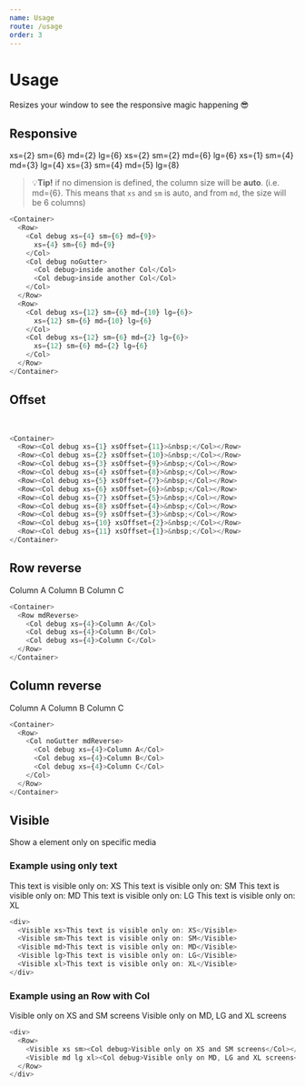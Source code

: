 ```yaml
---
name: Usage
route: /usage
order: 3
---
```



# Usage

Resizes your window to see the responsive magic happening 😎

## Responsive

<Container>
  <Row>
    <Col debug xs={2} sm={6} md={2} lg={6}>
      xs={2} sm={6} md={2} lg={6}
    </Col>
    <Col debug xs={2} sm={2} md={6} lg={6}>
      xs={2} sm={2} md={6} lg={6}
    </Col>
  </Row>
  <Row>
    <Col debug xs={1} sm={4} md={3} lg={4}>
      xs={1} sm={4} md={3} lg={4}
    </Col>
    <Col debug xs={3} sm={4} md={5} lg={8}>
      xs={3} sm={4} md={5} lg={8}
    </Col>
  </Row>
</Container>

> 💡**Tip!** if no dimension is defined, the column size will be **auto**. 
(i.e. md={6}. This means that ```xs``` and ```sm``` is auto, 
and from ```md```, the size will be 6 columns)

```js
<Container>
  <Row>
    <Col debug xs={4} sm={6} md={9}>
      xs={4} sm={6} md={9}
    </Col>
    <Col debug noGutter>
      <Col debug>inside another Col</Col>
      <Col debug>inside another Col</Col>
    </Col>
  </Row>
  <Row>
    <Col debug xs={12} sm={6} md={10} lg={6}>
      xs={12} sm={6} md={10} lg={6}
    </Col>
    <Col debug xs={12} sm={6} md={2} lg={6}>
      xs={12} sm={6} md={2} lg={6}
    </Col>
  </Row>
</Container>
```

## Offset

<Container>
  <Row><Col debug xs={1} xsOffset={11}>&nbsp;</Col></Row>
  <Row><Col debug xs={2} xsOffset={10}>&nbsp;</Col></Row>
  <Row><Col debug xs={3} xsOffset={9}>&nbsp;</Col></Row>
  <Row><Col debug xs={4} xsOffset={8}>&nbsp;</Col></Row>
  <Row><Col debug xs={5} xsOffset={7}>&nbsp;</Col></Row>
  <Row><Col debug xs={6} xsOffset={6}>&nbsp;</Col></Row>
  <Row><Col debug xs={7} xsOffset={5}>&nbsp;</Col></Row>
  <Row><Col debug xs={8} xsOffset={4}>&nbsp;</Col></Row>
  <Row><Col debug xs={9} xsOffset={3}>&nbsp;</Col></Row>
  <Row><Col debug xs={10} xsOffset={2}>&nbsp;</Col></Row>
  <Row><Col debug xs={11} xsOffset={1}>&nbsp;</Col></Row>
</Container>

```js
<Container>
  <Row><Col debug xs={1} xsOffset={11}>&nbsp;</Col></Row>
  <Row><Col debug xs={2} xsOffset={10}>&nbsp;</Col></Row>
  <Row><Col debug xs={3} xsOffset={9}>&nbsp;</Col></Row>
  <Row><Col debug xs={4} xsOffset={8}>&nbsp;</Col></Row>
  <Row><Col debug xs={5} xsOffset={7}>&nbsp;</Col></Row>
  <Row><Col debug xs={6} xsOffset={6}>&nbsp;</Col></Row>
  <Row><Col debug xs={7} xsOffset={5}>&nbsp;</Col></Row>
  <Row><Col debug xs={8} xsOffset={4}>&nbsp;</Col></Row>
  <Row><Col debug xs={9} xsOffset={3}>&nbsp;</Col></Row>
  <Row><Col debug xs={10} xsOffset={2}>&nbsp;</Col></Row>
  <Row><Col debug xs={11} xsOffset={1}>&nbsp;</Col></Row>
</Container>
```
## Row reverse

<Container>
  <Row mdReverse>
    <Col debug xs={4}>Column A</Col>
    <Col debug xs={4}>Column B</Col>
    <Col debug xs={4}>Column C</Col>
  </Row>
</Container>

```js
<Container>
  <Row mdReverse>
    <Col debug xs={4}>Column A</Col>
    <Col debug xs={4}>Column B</Col>
    <Col debug xs={4}>Column C</Col>
  </Row>
</Container>
```

## Column reverse

<Container>
  <Row>
    <Col noGutter mdReverse>
      <Col debug xs={4}>Column A</Col>
      <Col debug xs={4}>Column B</Col>
      <Col debug xs={4}>Column C</Col>
    </Col>
  </Row>
</Container>

```js
<Container>
  <Row>
    <Col noGutter mdReverse>
      <Col debug xs={4}>Column A</Col>
      <Col debug xs={4}>Column B</Col>
      <Col debug xs={4}>Column C</Col>
    </Col>
  </Row>
</Container>
```

## Visible

Show a element only on specific media

### Example using only text

<div>
  <Visible xs>This text is visible only on: XS</Visible>
  <Visible sm>This text is visible only on: SM</Visible>
  <Visible md>This text is visible only on: MD</Visible>
  <Visible lg>This text is visible only on: LG</Visible>
  <Visible xl>This text is visible only on: XL</Visible>
</div>

```js
<div>
  <Visible xs>This text is visible only on: XS</Visible>
  <Visible sm>This text is visible only on: SM</Visible>
  <Visible md>This text is visible only on: MD</Visible>
  <Visible lg>This text is visible only on: LG</Visible>
  <Visible xl>This text is visible only on: XL</Visible>
</div>
```

### Example using an Row with Col

<div>
  <Row>
    <Visible xs sm><Col debug>Visible only on XS and SM screens</Col></Visible>
    <Visible md lg xl><Col debug>Visible only on MD, LG and XL screens</Col></Visible>
  </Row>
</div>

```js
<div>
  <Row>
    <Visible xs sm><Col debug>Visible only on XS and SM screens</Col></Visible>
    <Visible md lg xl><Col debug>Visible only on MD, LG and XL screens</Col></Visible>
  </Row>
</div>
```
